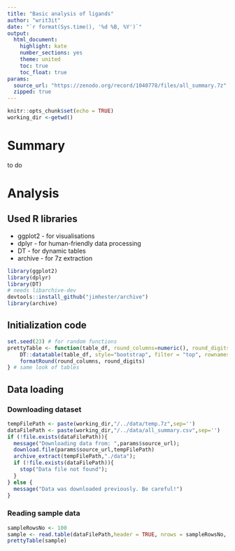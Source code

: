 ```yaml
---
title: "Basic analysis of ligands"
author: "writ3it"
date: "`r format(Sys.time(), '%d %B, %Y')`"
output: 
  html_document: 
    highlight: kate
    number_sections: yes
    theme: united
    toc: true
    toc_float: true
params:
  source_url: "https://zenodo.org/record/1040778/files/all_summary.7z"
  zipped: true
---
```


```r
knitr::opts_chunk$set(echo = TRUE)
working_dir <-getwd()
```

# Summary

to do

# Analysis

## Used R libraries 

- ggplot2 - for visualisations 
- dplyr - for human-friendly data processing 
- DT - for dynamic tables
- archive - for 7z extraction
```r
library(ggplot2)
library(dplyr)
library(DT)
# needs libarchive-dev
devtools::install_github("jimhester/archive")
library(archive)
```

## Initialization code
```r
set.seed(23) # for random functions
prettyTable <- function(table_df, round_columns=numeric(), round_digits=2) {
    DT::datatable(table_df, style="bootstrap", filter = "top", rownames = FALSE, extensions = "Buttons", options = list(dom = 'Bfrtip', buttons = c('copy', 'csv', 'excel', 'pdf', 'print'))) %>%
    formatRound(round_columns, round_digits)
} # same look of tables
```

## Data loading

### Downloading dataset
```r
tempFilePath <- paste(working_dir,"/../data/temp.7z",sep='')
dataFilePath <- paste(working_dir,"/../data/all_summary.csv",sep='')
if (!file.exists(dataFilePath)){
  message("Downloading data from: ",params$source_url);
  download.file(params$source_url,tempFilePath)
  archive_extract(tempFilePath,"./data");
  if (!file.exists(dataFilePath)){
    stop("Data file not found");
  }
} else {
  message("Data was downloaded previously. Be careful!")
}
```

### Reading sample data
```r
sampleRowsNo <- 100
sample <- read.table(dataFilePath,header = TRUE, nrows = sampleRowsNo, sep = ";");
prettyTable(sample)
```